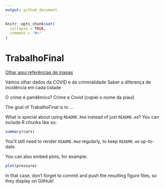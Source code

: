 ```yaml
---
output: github_document
---
```


<!-- README.md is generated from README.Rmd. Please edit that file -->

<!-- Referências aqui: https://github.com/cienciadedatos/datos-de-miercoles/blob/master/30-dias-de-graficos-2020.md -->

```r
knitr::opts_chunk$set(
  collapse = TRUE,
  comment = "#>"
)
```


# TrabalhoFinal

[Olhar aqui referências de mapas](https://github.com/cienciadedatos/datos-de-miercoles/blob/master/30-dias-de-graficos-2020.md)

Vamos olhar dados da COVID e da criminalidade Saber a diferença de incidência em cada cidade

O crime é pandêmico? Crime e Covid (copiei o nome da piauí)

<!-- badges: start -->

<!-- badges: end -->

The goal of TrabalhoFinal is to ...

What is special about using `README.Rmd` instead of just `README.md`? You can include R chunks like so:

```r
summary(cars)
```

You'll still need to render `README.Rmd` regularly, to keep `README.md` up-to-date.

You can also embed plots, for example:

```r
plot(pressure)
```

In that case, don't forget to commit and push the resulting figure files, so they display on GitHub!
